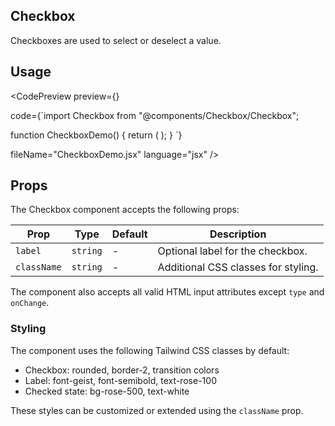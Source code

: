 
## Checkbox

Checkboxes are used to select or deselect a value.

## Usage

<CodePreview preview={<Checkbox label="Label" />}

code={`import Checkbox from "@components/Checkbox/Checkbox";

function CheckboxDemo() {
  return (
    <Checkbox label="Label" />
  );
}
`}

fileName="CheckboxDemo.jsx"
language="jsx" 
/>

## Props

The Checkbox component accepts the following props:

| Prop | Type | Default | Description |
| ---- | ---- | ------- | ----------- |
| `label` | `string` | - | Optional label for the checkbox. |
| `className` | `string` | - | Additional CSS classes for styling. |

The component also accepts all valid HTML input attributes except `type` and `onChange`.


### Styling

The component uses the following Tailwind CSS classes by default:

- Checkbox: rounded, border-2, transition colors
- Label: font-geist, font-semibold, text-rose-100
- Checked state: bg-rose-500, text-white

These styles can be customized or extended using the `className` prop.
